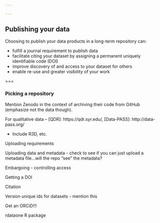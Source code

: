 ```yaml
---

---
```


## Publishing your data

Choosing to publish your data products in a long-term repository can:

   - fulfill a journal requirement to publish data
   - facilitate citing your dataset by assigning a permanent uniquely identifiable code (DOI)
   - improve discovery of and access to your dataset for others
   - enable re-use and greater visibility of your work

===

### Picking a repository 
Mention Zenodo in the context of archiving their code from GitHub (emphasize not the data though).
 
For qualitative data -- [QDR]: https://qdr.syr.edu/, [Data-PASS]: http://data-pass.org/
 
 - Include R3D, etc.
 
Uploading requirements

Uploading data and metadata - check to see if you can just upload a metadata file...will the repo "see" the metadata?

Embargoing - controlling access

Getting a DOI

Citation

Version unique ids for datasets - mention this

Get an ORCiD!!!


rdataone R package


